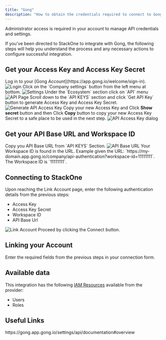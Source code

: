 ```yaml
---
title: "Gong"
description: "How to obtain the credentials required to connect to Gong."
---
```



<Note>
  Administrator access is required in your account to manage API credentials and settings.
</Note>

If you've been directed to StackOne to integrate with Gong, the following steps will help you understand the process and any necessary actions to configure successful integration.

## Get your Access Key and Access Key Secret

<Steps>
  <Step title="Log in to Gong">
    Log in to your [Gong Account](https://app.gong.io/welcome/sign-in).
    <Frame>
      <img className='rounded-md' style={{ margin: '0 auto', border: '1px solid #efefef' }} alt="Login" src="/images/gong/image1.png" />
    </Frame>
  </Step>
  <Step title="Go to settings">
    Click on the `Company settings` <Icon icon="gear" iconType="regular" /> button from the left menu at bottom.
    <Frame>
      <img className='rounded-md' style={{ margin: '0 auto', border: '1px solid #efefef' }} alt="Settings" src="/images/gong/image2.png" />
    </Frame>
  </Step>

  <Step title="Navigate to API Page">
    Under the `Ecosystem` section click on `API` menu
    <Frame>
      <img className='rounded-md' style={{ margin: '0 auto', border: '1px solid #efefef' }} alt="API Page" src="/images/gong/image3.png" />
    </Frame>
  </Step>

  <Step title="Generate Access Key and Access Key Secret">
    Scroll down to the `API KEYS` section and click `Get API Key` button to generate Access Key and Access Key Secret.
    <Frame>
      <img className='rounded-md' style={{ margin: '0 auto', border: '1px solid #efefef' }} alt="Generate API Access Key" src="/images/gong/image4.png" />
    </Frame>
  </Step>

  <Step title="Copy the API Access Key and Access Key Secret to clipboard">
    Copy your new Access Key and Click <b>Show secret</b> button and then Click <b>Copy</b> button to copy your new Access Key Secret to a safe place to be used in the next step.
    <Frame>
      <img className='rounded-md' style={{ width: '400px', margin: '0 auto', border: '1px solid #efefef' }} alt="API Access Key dialog" src="/images/gong/image5.png" />
    </Frame>
  </Step>
</Steps>

## Get your API Base URL and Workspace ID

<Steps>
    <Step title="Get API Base URL and Workspace ID">
        Copy you API Base URL from `API KEYS` Section.
    <Frame>
      <img className='rounded-md' style={{ width: '400px', margin: '0 auto', border: '1px solid #efefef' }} alt="API Base URL" src="/images/gong/image6.png" />
    </Frame>
        Your Workspace ID is found in the URL.
        Example given the URL: `https://my-domain.app.gong.io/company/api-authentication?workspace-id=11111111`.
        The Workspace ID is `11111111`.
    </Step>
</Steps>

## Connecting to StackOne

<Steps>
  <Step title="Enter Authentication Details">
    Upon reaching the Link Account page, enter the following authentication details from the previous steps:
    <ul>
      <li>Access Key</li>
      <li>Access Key Secret</li>
      <li>Workspace ID</li>
      <li>API Base Url</li>
    </ul>
    <Frame>
      <img className='rounded-md' style={{ margin: '0 auto', border: '1px solid #efefef' }} alt="Link Account" src="/images/gong/image7.png" />
    </Frame>
  </Step>

  <Step title="Connect">
    Proceed by clicking the Connect button.
  </Step>
</Steps>


## Linking your Account

Enter the required fields from the previous steps in your connection form.

<IntegrationFooter />


## Available data

This integration has the following [IAM Resources](https://docs.stackone.com/reference/iam_list_users) available from the provider:
<ul>
 <li>Users</li>
 <li>Roles</li>
</ul>


## Useful Links
<Card title="Getting Started" icon="link" href="https://gong.app.gong.io/settings/api/documentation#overview">
    https://gong.app.gong.io/settings/api/documentation#overview
</Card>

